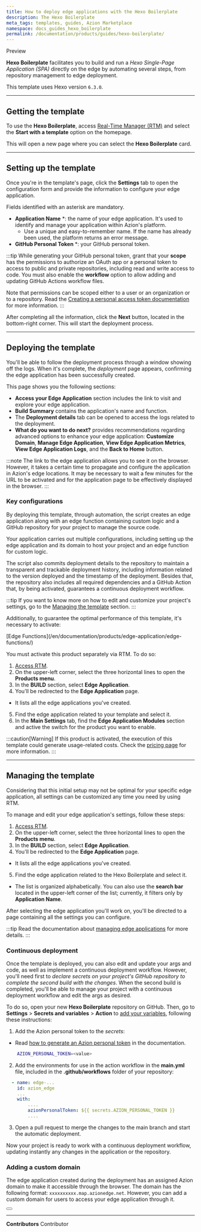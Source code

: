 ```yaml
---
title: How to deploy edge applications with the Hexo Boilerplate
description: The Hexo Boilerplate 
meta_tags: templates, guides, Azion Marketplace
namespace: docs_guides_hexo_boilerplate
permalink: /documentation/products/guides/hexo-boilerplate/
---
```



<Badge variant="accent">
Preview
</Badge>

**Hexo Boilerplate** facilitates you to build and run a *Hexo Single-Page Application (SPA)* directly on the edge by automating several steps, from repository management to edge deployment.

This template uses Hexo version `6.3.0`.

---

## Getting the template

To use the **Hexo Boilerplate**, access [Real-Time Manager (RTM)](https://manager.azion.com/) and select the **Start with a template** option on the homepage.

This will open a new page where you can select the **Hexo Boilerplate** card.

---

## Setting up the template

Once you're in the template's page, click the **Settings** tab to open the configuration form and provide the information to configure your edge application. 

Fields identified with an asterisk are mandatory.

- **Application Name** *: the name of your edge application. It's used to identify and manage your application within Azion's platform.
  - Use a unique and easy-to-remember name. If the name has already been used, the platform returns an error message.
- **GitHub Personal Token** *: your GitHub personal token.

:::tip
While generating your GitHub personal token, grant that your **scope** has the permissions to authorize an OAuth app or a personal token to access to public and private repositories, including read and write access to code. You must also enable the **workflow** option to allow adding and updating GitHub Actions workflow files. 

Note that permissions can be scoped either to a user or an organization or to a repository. Read the [Creating a personal access token documentation](https://docs.github.com/en/authentication/keeping-your-account-and-data-secure/managing-your-personal-access-tokens#creating-a-personal-access-token-classic) for more information.
:::

After completing all the information, click the **Next** button, located in the bottom-right corner. This will start the deployment process.

---

## Deploying the template

You'll be able to follow the deployment process through a window showing off the logs. When it's complete, the *deployment* page appears, confirming the edge application has been successfully created.

This page shows you the following sections:

   - **Access your Edge Application** section includes the link to visit and explore your edge application.
   - **Build Summary** contains the application's name and function.
   - The **Deployment details** tab can be opened to access the logs related to the deployment.
   - **What do you want to do next?** provides recommendations regarding advanced options to enhance your edge application: **Customize Domain**, **Manage Edge Application**, **View Edge Application Metrics**, **View Edge Application Logs**, and the **Back to Home** button.

:::note
The link to the edge application allows you to see it on the browser. However, it takes a certain time to propagate and configure the application in Azion's edge locations. It may be necessary to wait a few minutes for the URL to be activated and for the application page to be effectively displayed in the browser.
:::

### Key configurations

By deploying this template, through automation, the script creates an edge application along with an edge function containing custom logic and a GitHub repository for your project to manage the source code.

Your application carries out multiple configurations, including setting up the edge application and its domain to host your project and an edge function for custom logic.

The script also commits deployment details to the repository to maintain a transparent and trackable deployment history, including information related to the version deployed and the timestamp of the deployment. Besides that, the repository also includes all required dependencies and a GitHub Action that, by being activated, guarantees a continuous deployment workflow. 

:::tip
If you want to know more on how to edit and customize your project's settings, go to the [Managing the template](#managing-the-template) section.
:::

Additionally, to guarantee the optimal performance of this template, it's necessary to activate:

<Badge>
[Edge Functions](/en/documentation/products/edge-application/edge-functions/)
</Badge>

You must activate this product separately via RTM. To do so:

1. [Access RTM](https://manager.azion.com/).
2. On the upper-left corner, select the three horizontal lines to open the **Products menu**.
3. In the **BUILD** section, select **Edge Application**.
4. You'll be redirected to the **Edge Application** page.
- It lists all the edge applications you've created. 
5. Find the edge application related to your template and select it. 
6. In the **Main Settings** tab, find the **Edge Application Modules** section and active the switch for the product you want to enable.

:::caution[Warning]
If this product is activated, the execution of this template could generate usage-related costs. Check the [pricing page](https://www.azion.com/en/pricing/) for more information. 
:::

---

## Managing the template

Considering that this initial setup may not be optimal for your specific edge application, all settings can be customized any time you need by using RTM.

To manage and edit your edge application's settings, follow these steps:

1. [Access RTM](https://manager.azion.com/).
2. On the upper-left corner, select the three horizontal lines to open the **Products menu**.
3. In the **BUILD** section, select **Edge Application**.
4. You'll be redirected to the **Edge Application** page.
- It lists all the edge applications you've created. 
5. Find the edge application related to the Hexo Boilerplate and select it. 
- The list is organized alphabetically. You can also use the **search bar** located in the upper-left corner of the list; currently, it filters only by **Application Name**.

After selecting the edge application you'll work on, you'll be directed to a page containing all the settings you can configure.

:::tip
Read the documentation about [managing edge applications](/en/documentation/products/edge-application/first-steps/) for more details.
:::

### Continuous deployment

Once the template is deployed, you can also edit and update your args and code, as well as implement a continuous deployment workflow. However, you'll need first to *declare secrets on your project's GitHub repository to complete the second build with the changes*. When the second build is completed, you'll be able to manage your project with a continuous deployment workflow and edit the args as desired.

To do so, open your new **Hexo Boilerplate** repository on GitHub. Then, go to **Settings** > **Secrets and variables** > **Action** to [add your variables](https://docs.github.com/en/actions/security-guides/encrypted-secrets), following these instructions:

1. Add the Azion personal token to the *secrets*:
- Read [how to generate an Azion personal token](/en/documentation/products/accounts/personal-tokens/) in the documentation.

```bash
    AZION_PERSONAL_TOKEN=<value>
```

2. Add the environments for use in the action workflow in the **main.yml** file, included in the **.github/workflows** folder of your repository:

```yml title=".github/workflows/main.yml"
  - name: edge-...
    id: azion_edge
    ...
    with:
        ....
        azionPersonalToken: ${{ secrets.AZION_PERSONAL_TOKEN }}
        ....

```

3. Open a pull request to merge the changes to the main branch and start the automatic deployment.

Now your project is ready to work with a continuous deployment workflow, updating instantly any changes in the application or the repository. 

### Adding a custom domain

The edge application created during the deployment has an assigned Azion domain to make it accessible through the browser. The domain has the following format: `xxxxxxxxxx.map.azionedge.net`. However, you can add a custom domain for users to access your edge application through it.


<Button href="/en/documentation/products/edge-application/domains/" text="go to Domains reference" variant="secondary"> 

</Button>


---


**Contributors** <ContributorList>Contributor</ContributorList>
